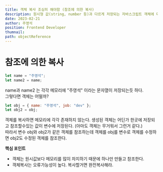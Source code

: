```yaml
---
title: 객체 복사 조심히 해야함 (참조에 의한 복사)
description: 원시형 값(string, number 등)과 다르게 저장되는 자바스크립트 객체에 대해
date: 2023-02-21
author: 주영석
position: Frontend Developer 
thumnail: 
path: objectReference
---
```


# 참조에 의한 복사

```js
let name = "주영석";
let name2 = name;
```

name과 name2 는 각각 메모리에 "주영석" 이라는 문자열이 저장되는듯 하다.  
그렇다면 객체는 어떨까?

```js
let obj = { name: "주영석", job: "dev" };
let obj2 = obj;
```

객체를 복사하면 메모리에 각각 존재하지 않는다. 생성된 객체는 어딘가 한곳에 저장되고 참조할수있는 값이 변수에 저장된다. (아마도 객체는 무거워서 그런거 같다.)  
따라서 변수 obj와 obj2가 같은 객체를 참조하는데 객체를 obj를 변수로 객체를 수정하면 obj2도 수정된 객체를 참조한다.

**핵심 포인트**

- 객체는 원시값보다 메모리를 많이 차지하기 때문에 하나만 만들고 참조한다.
- 객체복사는 오류가능성이 높다. 복사할거면 완전복사해라.

